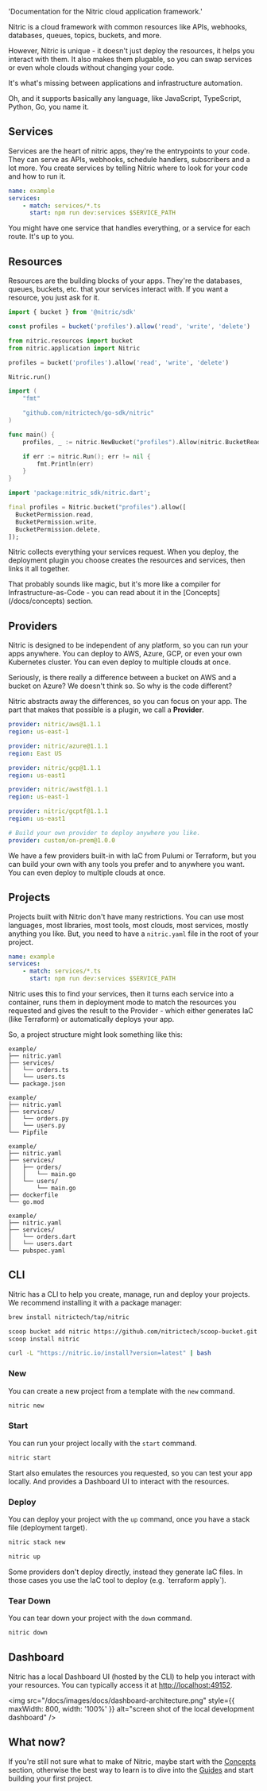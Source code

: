 
  'Documentation for the Nitric cloud application framework.'


<HomeHeader
  title="Nitric Documentation"
  description="Build cloud backends that run anywhere, fast."
/>

Nitric is a cloud framework with common resources like APIs, webhooks, databases, queues, topics, buckets, and more.

However, Nitric is unique - it doesn't just deploy the resources, it helps you interact with them. It also makes them plugable, so you can swap services or even whole clouds without changing your code.

It's what's missing between applications and infrastructure automation.

Oh, and it supports basically any language, like JavaScript, TypeScript, Python, Go, you name it.

## Services

Services are the heart of nitric apps, they're the entrypoints to your code. They can serve as APIs, webhooks, schedule handlers, subscribers and a lot more. You create services by telling Nitric where to look for your code and how to run it.

```yaml {{ label:"nitric.yaml" }}
name: example
services:
    - match: services/*.ts
      start: npm run dev:services $SERVICE_PATH
```

You might have one service that handles everything, or a service for each route. It's up to you.

## Resources

Resources are the building blocks of your apps. They're the databases, queues, buckets, etc. that your services interact with. If you want a resource, you just ask for it.

<CodeGroup>

```javascript
import { bucket } from '@nitric/sdk'

const profiles = bucket('profiles').allow('read', 'write', 'delete')
```

```python
from nitric.resources import bucket
from nitric.application import Nitric

profiles = bucket('profiles').allow('read', 'write', 'delete')

Nitric.run()
```

```go
import (
	"fmt"

	"github.com/nitrictech/go-sdk/nitric"
)

func main() {
	profiles, _ := nitric.NewBucket("profiles").Allow(nitric.BucketRead, nitric.BucketWrite, nitric.BucketDelete)

	if err := nitric.Run(); err != nil {
		fmt.Println(err)
	}
}
```

```dart
import 'package:nitric_sdk/nitric.dart';

final profiles = Nitric.bucket("profiles").allow([
  BucketPermission.read,
  BucketPermission.write,
  BucketPermission.delete,
]);
```

</CodeGroup>

Nitric collects everything your services request. When you deploy, the deployment plugin you choose creates the resources and services, then links it all together.

<Note>
  That probably sounds like magic, but it's more like a compiler for Infrastructure-as-Code - you can read about it in the [Concepts](/docs/concepts) section.
</Note>

## Providers

Nitric is designed to be independent of any platform, so you can run your apps anywhere. You can deploy to AWS, Azure, GCP, or even your own Kubernetes cluster. You can even deploy to multiple clouds at once.

Seriously, is there really a difference between a bucket on AWS and a bucket on Azure? We doesn't think so. So why is the code different?

Nitric abstracts away the differences, so you can focus on your app. The part that makes that possible is a plugin, we call a **Provider**.

<CodeGroup>

```yaml {{ label:"nitric.prod.yaml", title: "AWS Pulumi" }}
provider: nitric/aws@1.1.1
region: us-east-1
```

```yaml {{ label:"nitric.prod.yaml", title: "Azure Pulumi" }}
provider: nitric/azure@1.1.1
region: East US
```

```yaml {{ label:"nitric.prod.yaml", title: "Google Pulumi" }}
provider: nitric/gcp@1.1.1
region: us-east1
```

```yaml {{ label:"nitric.prod.yaml", title: "AWS Terraform" }}
provider: nitric/awstf@1.1.1
region: us-east-1
```

```yaml {{ label:"nitric.prod.yaml", title: "Google Terraform" }}
provider: nitric/gcptf@1.1.1
region: us-east1
```

```yaml {{ label:"nitric.prod.yaml", title: "Custom" }}
# Build your own provider to deploy anywhere you like.
provider: custom/on-prem@1.0.0
```

</CodeGroup>

We have a few providers built-in with IaC from Pulumi or Terraform, but you can build your own with any tools you prefer and to anywhere you want. You can even deploy to multiple clouds at once.

## Projects

Projects built with Nitric don't have many restrictions. You can use most languages, most libraries, most tools, most clouds, most services, mostly anything you like. But, you need to have a `nitric.yaml` file in the root of your project.

```yaml {{ label:"nitric.yaml" }}
name: example
services:
    - match: services/*.ts
      start: npm run dev:services $SERVICE_PATH
```

Nitric uses this to find your services, then it turns each service into a container, runs them in deployment mode to match the resources you requested and gives the result to the Provider - which either generates IaC (like Terraform) or automatically deploys your app.

So, a project structure might look something like this:

<CodeGroup>

```plaintext {{ title:"JavaScript" }}
example/
├── nitric.yaml
├── services/
│   └── orders.ts
│   └── users.ts
└── package.json
```

```plaintext {{ title:"Python" }}
example/
├── nitric.yaml
├── services/
│   └── orders.py
│   └── users.py
└── Pipfile
```

```plaintext {{ title:"Go" }}
example/
├── nitric.yaml
├── services/
│   ├── orders/
│   │   └── main.go
│   └── users/
│       └── main.go
├── dockerfile
└── go.mod
```

```plaintext {{ title:"Dart" }}
example/
├── nitric.yaml
├── services/
│   └── orders.dart
│   └── users.dart
└── pubspec.yaml
```

</CodeGroup>

## CLI

Nitric has a CLI to help you create, manage, run and deploy your projects. We recommend installing it with a package manager:

<InstallNitric>

```bash {{ title: 'macOS' }}
brew install nitrictech/tap/nitric
```

```bash {{ title: 'Windows' }}
scoop bucket add nitric https://github.com/nitrictech/scoop-bucket.git
scoop install nitric
```

```bash {{ title: 'Linux' }}
curl -L "https://nitric.io/install?version=latest" | bash
```

</InstallNitric>

### New

You can create a new project from a template with the `new` command.

```bash
nitric new
```

### Start

You can run your project locally with the `start` command.

```bash
nitric start
```

<Note>
  Start also emulates the resources you requested, so you can test your app locally. And provides a Dashboard UI to interact with the resources.
</Note>

### Deploy

You can deploy your project with the `up` command, once you have a stack file (deployment target).

```bash
nitric stack new

nitric up
```

<Note>
  Some providers don't deploy directly, instead they generate IaC files. In those cases you use the IaC tool to deploy (e.g. `terraform apply`).
</Note>

### Tear Down

You can tear down your project with the `down` command.

```bash
nitric down
```

## Dashboard

Nitric has a local Dashboard UI (hosted by the CLI) to help you interact with your resources. You can typically access it at [http://localhost:49152](http://localhost:49152/).

<img
  src="/docs/images/docs/dashboard-architecture.png"
  style={{ maxWidth: 800, width: '100%' }}
  alt="screen shot of the local development dashboard"
/>

## What now?

If you're still not sure what to make of Nitric, maybe start with the [Concepts](/docs/concepts) section, otherwise the best way to learn is to dive into the [Guides](/docs/guides) and start building your first project.
